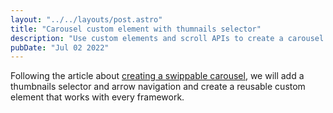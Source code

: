 ```yaml
---
layout: "../../layouts/post.astro"
title: "Carousel custom element with thumnails selector"
description: "Use custom elements and scroll APIs to create a carousel with thumbnails selector and arrow navigation."
pubDate: "Jul 02 2022"
---
```



Following the article about [creating a swippable carousel](/blog/create-a-swippable-carousel-with-scroll-timeline-api), we will add a thumbnails selector and arrow navigation and create a reusable custom element that works with every framework.

<CarouselFirstExample />
